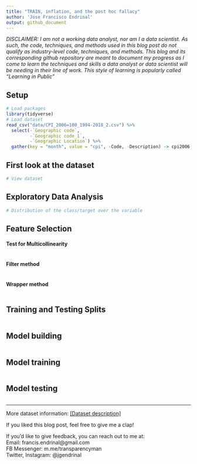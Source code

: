 ```yaml
---
title: "TRAIN, inflation, and the post hoc fallacy"
author: 'Jose Francisco Endrinal'
output: github_document
---
```


*DISCLAIMER: I am not a working data analyst, nor am I a data scientist. As such, the code, techniques, and methods used in this blog post do not qualify as industry-level code, techniques, and methods. This blog and its corresponding github repository are meant to document my progress as I come to learn the techniques and skills a data analyst or data scientist will be needing in their line of work. This style of learning is popularly called "Learning in Public"*

## Setup

```r
# Load packages
library(tidyverse)
# Load dataset
read_csv("data/CPI_2006=100_1994-2018_2.csv") %>% 
  select(-`Geographic code`, 
         -`Geographic code_1`, 
         -`Geographic Location`) %>% 
  gather(key = "month", value = "cpi", -Code, -Description) -> cpi2006
```

## First look at the dataset

```r
# View dataset
```


## Exploratory Data Analysis

```r
# Distribution of the class/target over the variable

```


## Feature Selection


#### Test for Multicollinearity

```r

```

#### Filter method
```r

```

#### Wrapper method
```r

```


## Training and Testing Splits

```r

```


## Model building

```r

```


## Model training

```r

```


## Model testing

```r

```


***
More dataset information: [[Dataset description]](link to website)  

If you liked this blog post, feel free to give me a clap! 

If you'd like to give feedback, you can reach out to me at:  
Email: francis.endrinal@gmail.com  
FB Messenger: m.me/transparencyman  
Twitter, Instagram: @jgendrinal
